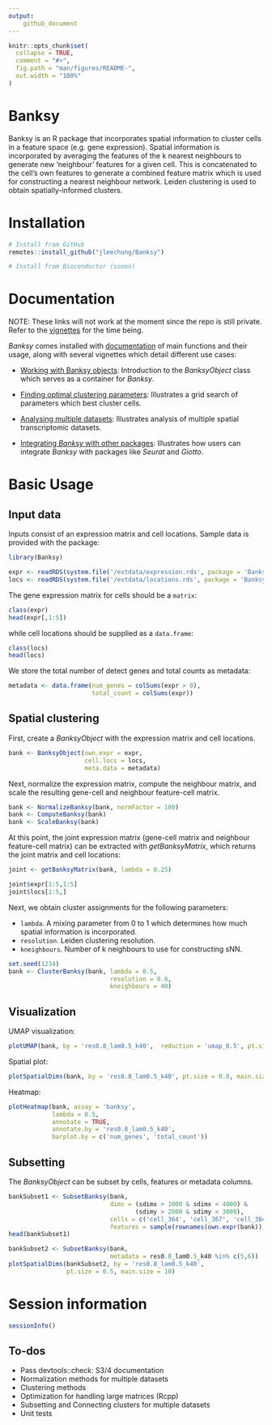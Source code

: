 ```yaml
---
output: 
    github_document
---
```


<!-- README.md is generated from README.Rmd. Please edit that file -->

```r
knitr::opts_chunk$set(
  collapse = TRUE,
  comment = "#>",
  fig.path = "man/figures/README-",
  out.width = "100%"
)
```
# Banksy

<!-- badges: start -->
<!-- badges: end -->

Banksy is an R package that incorporates spatial information to cluster cells 
in a feature space (e.g. gene expression). Spatial information is incorporated 
by averaging the features of the k nearest neighbours to generate new 
'neighbour' features for a given cell. This is concatenated to the cell's own 
features to generate a combined feature matrix which is used for constructing a 
nearest neighbour network. Leiden clustering is used to obtain 
spatially-informed clusters.

# Installation

```r
# Install from GitHub
remotes::install_github("jleechung/Banksy")

# Install from Bioconductor (sooon)
```

# Documentation

NOTE: These links will not work at the moment since the repo is still private.
Refer to the [vignettes](https://github.com/jleechung/Banksy/tree/main/vignettes) for the time being.

*Banksy* comes installed with [documentation](https://jleechung.github.io/Banksy/reference/index.html) 
of main functions and their usage, along with several vignettes which detail 
different use cases:

* [Working with Banksy objects](https://jleechung.github.io/Banksy/articles/banksy-object.html):
  Introduction to the *BanksyObject* class which serves as a container for *Banksy*.  
  
* [Finding optimal clustering parameters](https://jleechung.github.io/Banksy/articles/grid-search.html):
  Illustrates a grid search of parameters which best cluster cells.  

* [Analysing multiple datasets](https://jleechung.github.io/Banksy/articles/multiple-datasets.html):
  Illustrates analysis of multiple spatial transcriptomic datasets.

* [Integrating *Banksy* with other packages](https://jleechung.github.io/Banksy/articles/integrating-pkgs.html):
  Illustrates how users can integrate *Banksy* with packages like *Seurat* and *Giotto*.

# Basic Usage

## Input data

Inputs consist of an expression matrix and cell locations. Sample data is 
provided with the package:
```r
library(Banksy)

expr <- readRDS(system.file('/extdata/expression.rds', package = 'Banksy'))
locs <- readRDS(system.file('/extdata/locations.rds', package = 'Banksy'))
```

The gene expression matrix for cells should be a `matrix`:
```r
class(expr)
head(expr[,1:5])
```

while cell locations should be supplied as a `data.frame`:
```r
class(locs)
head(locs)
```

We store the total number of detect genes and total counts as metadata:
```r
metadata <- data.frame(num_genes = colSums(expr > 0),
                       total_count = colSums(expr))
```

## Spatial clustering

First, create a *BanksyObject* with the expression matrix and cell locations.

```r
bank <- BanksyObject(own.expr = expr,
                     cell.locs = locs,
                     meta.data = metadata)
```

Next, normalize the expression matrix, compute the neighbour matrix, and scale 
the resulting gene-cell and neighbour feature-cell matrix.

```r
bank <- NormalizeBanksy(bank, normFactor = 100)
bank <- ComputeBanksy(bank)
bank <- ScaleBanksy(bank)
```

At this point, the joint expression matrix (gene-cell matrix and neighbour 
feature-cell matrix) can be extracted with *getBanksyMatrix*, which returns
the joint matrix and cell locations:

```r
joint <- getBanksyMatrix(bank, lambda = 0.25)

joint$expr[1:5,1:5]
joint$locs[1:5,]
```

Next, we obtain cluster assignments for the following parameters:

* `lambda`. A mixing parameter from 0 to 1 which determines how much spatial 
   information is incorporated.  
* `resolution`. Leiden clustering resolution.  
* `kneighbours`. Number of k neighbours to use for constructing sNN.

```r
set.seed(1234)
bank <- ClusterBanksy(bank, lambda = 0.5,
                            resolution = 0.8,
                            kneighbours = 40)
```

## Visualization

UMAP visualization:
```r
plotUMAP(bank, by = 'res0.8_lam0.5_k40',  reduction = 'umap_0.5', pt.size = 0.02, main.size = 10)
```

Spatial plot:
```r
plotSpatialDims(bank, by = 'res0.8_lam0.5_k40', pt.size = 0.8, main.size = 10)
```

Heatmap:
```r
plotHeatmap(bank, assay = 'banksy',
            lambda = 0.5,
            annotate = TRUE,
            annotate.by = 'res0.8_lam0.5_k40',
            barplot.by = c('num_genes', 'total_count'))
```

## Subsetting

The *BanksyObject* can be subset by cells, features or metadata columns.
```r
bankSubset1 <- SubsetBanksy(bank,
                            dims = (sdimx > 1000 & sdimx < 4000) & 
                                   (sdimy > 2000 & sdimy < 3000),
                            cells = c('cell_364', 'cell_367', 'cell_384','cell_389'),
                            features = sample(rownames(own.expr(bank)), 10))
head(bankSubset1)
```

```r
bankSubset2 <- SubsetBanksy(bank,
                            metadata = res0.8_lam0.5_k40 %in% c(5,6))
plotSpatialDims(bankSubset2, by = 'res0.8_lam0.5_k40', 
                pt.size = 0.5, main.size = 10)
```

# Session information
```r
sessionInfo()
```

## To-dos

* Pass devtools::check: S3/4 documentation
* Normalization methods for multiple datasets
* Clustering methods
* Optimization for handling large matrices (Rcpp)
* Subsetting and Connecting clusters for multiple datasets
* Unit tests
